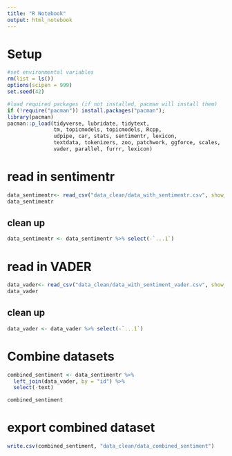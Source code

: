 ```yaml
---
title: "R Notebook"
output: html_notebook
---
```


# Setup
```r
#set environmental variables
rm(list = ls())
options(scipen = 999)
set.seed(42)

#load required packages (if not installed, pacman will install them)
if (!require("pacman")) install.packages("pacman");
library(pacman)
pacman::p_load(tidyverse, lubridate, tidytext,
               tm, topicmodels, topicmodels, Rcpp, 
               udpipe, car, stats, sentimentr, lexicon, 
               textdata, tokenizers, zoo, patchwork, ggforce, scales,
               vader, parallel, furrr, lexicon)
```

# read in sentimentr

```r
data_sentimentr<- read_csv("data_clean/data_with_sentimentr.csv", show_col_types = FALSE)
data_sentimentr
```

## clean up
```r
data_sentimentr <- data_sentimentr %>% select(-`...1`)
```


# read in VADER

```r
data_vader<- read_csv("data_clean/data_with_sentiment_vader.csv", show_col_types = FALSE)
data_vader
```

## clean up
```r
data_vader <- data_vader %>% select(-`...1`)
```


# Combine datasets

```r
combined_sentiment <- data_sentimentr %>% 
  left_join(data_vader, by = "id") %>% 
  select(-text)

combined_sentiment
```

# export combined dataset
```r
write.csv(combined_sentiment, "data_clean/data_combined_sentiment")
```



